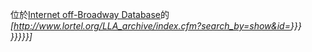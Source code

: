 位於[[:en:Lortel Archives|Internet off-Broadway Database]]的''[http://www.lortel.org/LLA_archive/index.cfm?search_by=show&id={{{1|{{{id}}}}}} {{{2|{{{title|{{PAGENAME}}}}}}}}]''<noinclude>{{documentation}}</noinclude>